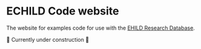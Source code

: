 # ECHILD Code website {.unnumbered}

The website for examples code for use with the 
[EHILD Research Database](https://www.echild.ac.uk).

🚧 Currently under construction 🚧
